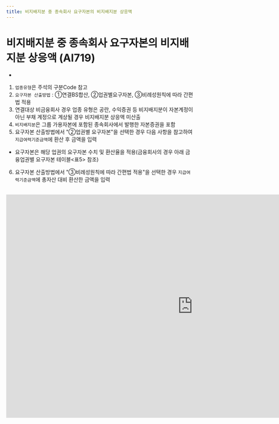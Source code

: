 ```yaml
---
title: 비지배지분 중 종속회사 요구자본의 비지배지분 상응액
---
```

# 비지배지분 중 종속회사 요구자본의 비지배지분 상응액 (AI719)

- <OverlayDemo id ="418"/>
<Accordion multiple activeIndex={[]}>
<AccordionTab header="[작성 요령]">

1. `업종유형`은 주석의 구분Code 참고
2. `요구자본 산출방법` : ①연결BS합산, ②업권별요구자본, ③비례성원칙에 따라 간편법 적용
3. 연결대상 비금융회사 경우 업종 유형은 공란, 수익증권 등 비지배지분이 자본계정이 아닌 부채 계정으로 계상될 경우 비지배지분 상응액 미산출
4. `비지배지분`은 그룹 가용자본에 포함된 종속회사에서 발행한 자본증권을 포함
5. 요구자본 산출방법에서  "②업권별 요구자본"을 선택한 경우 다음 사항을 참고하여 `지급여력기준금액`에 환산 후 금액을 입력
  - 요구자본은 해당 업권의 요구자본 수치 및 환산율을 적용(금융회사의 경우 아래 금융업권별 요구자본 테이블\<표5> 참조)
6. 요구자본 산출방법에서  "③비례성원칙에 따라 간편법 적용"을 선택한 경우 `지급여력기준금액`에 총자산 대비 환산한 금액을 입력
  <CenterImg src ="/kics/table5.png" caption="<표5> 금융업권별 요구자본 환산율" width="600"/>

</AccordionTab>
</Accordion>

<br/>

<iframe width="1000" height="600" frameBorder="0" scrolling="no"
src="https://onedrive.live.com/embed?resid=AB5F66CE0CF8D024%2116554&authkey=%21ACzRWZavyE-79hc&em=2
&AllowTyping=True
&wdAllowInteractivity=False&ActiveCell='2-3'!F10&Item='2-3'!A7:L42
&wdHideGridlines=True
&wdDownloadButton=False
&waccluster=PSG3">
</iframe>
